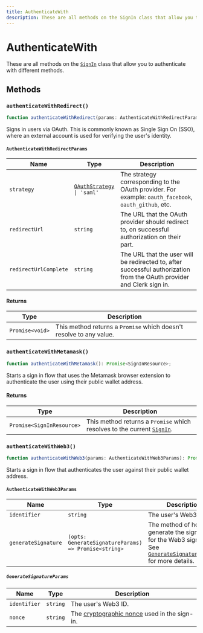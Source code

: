 ```yaml
---
title: AuthenticateWith
description: These are all methods on the SignIn class that allow you to authenticate with different methods.
---
```


# AuthenticateWith

These are all methods on the [`SignIn`][signin-ref] class that allow you to authenticate with different methods.

## Methods

### `authenticateWithRedirect()`

```typescript
function authenticateWithRedirect(params: AuthenticateWithRedirectParams): Promise<void>;
```

Signs in users via OAuth. This is commonly known as Single Sign On (SSO), where an external account is used for verifying the user's identity.

#### `AuthenticateWithRedirectParams`

| Name | Type | Description |
| --- | --- | --- |
| `strategy` | <code>[OAuthStrategy](/docs/references/javascript/types/oauth#o-auth-strategy) \| 'saml'</code> |  The strategy corresponding to the OAuth provider. For example: `oauth_facebook`, `oauth_github`, etc. |
| `redirectUrl` | `string` | The URL that the OAuth provider should redirect to, on successful authorization on their part. |
| `redirectUrlComplete` | `string` | The URL that the user will be redirected to, after successful authorization from the OAuth provider and Clerk sign in. |

#### Returns

| Type | Description |
| --- | --- |
| `Promise<void>` | This method returns a `Promise` which doesn't resolve to any value. |

### `authenticateWithMetamask()`

```typescript
function authenticateWithMetamask(): Promise<SignInResource>;
```

Starts a sign in flow that uses the Metamask browser extension to authenticate the user using their public wallet address.

#### Returns

| Type | Description |
| --- | --- |
| `Promise<SignInResource>` | This method returns a `Promise` which resolves to the current [`SignIn`][signin-ref]. |

### `authenticateWithWeb3()`

```typescript
function authenticateWithWeb3(params: AuthenticateWithWeb3Params): Promise<SignInResource>;
```

Starts a sign in flow that authenticates the user against their public wallet address.

#### `AuthenticateWithWeb3Params`

| Name | Type | Description |
| --- | --- | --- |
| `identifier` | `string` | The user's Web3 ID. |
| `generateSignature` | `(opts: GenerateSignatureParams) => Promise<string>` | The method of how to generate the signature for the Web3 sign-in. See [`GenerateSignatureParams`](#generate-signature-params) for more details. |

##### `GenerateSignatureParams`

| Name | Type | Description |
| --- | --- | --- |
| `identifier` | `string` | The user's Web3 ID. |
| `nonce` | `string` | The [cryptographic nonce](https://en.wikipedia.org/wiki/Cryptographic_nonce) used in the sign-in. |

[signin-ref]: /docs/references/javascript/sign-in/sign-in
